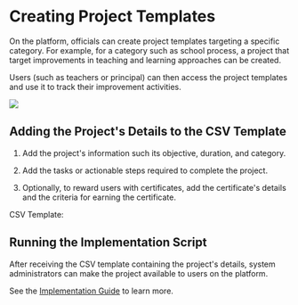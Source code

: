 
# Creating Project Templates

On the platform, officials can create project templates targeting a specific category. For example, for a category such as school process, a project that target improvements in teaching and learning approaches can be created. 

Users (such as teachers or principal) can then access the project templates and use it to track their improvement activities.

![](media/projectcreationflow.png)

## Adding the Project's Details to the CSV Template

1. Add the project's information such its objective, duration, and category.

2. Add the tasks or actionable steps required to complete the project.

3. Optionally, to reward users with certificates, add the certificate's details and the criteria for earning the certificate.

CSV Template:

## Running the Implementation Script

After receiving the CSV template containing the project's details, system administrators can make the project available to users on the platform.

See the [Implementation Guide](https://github.com/ELEVATE-Project/project-service/tree/main/Project-Service-implementation-Script) to learn more.

